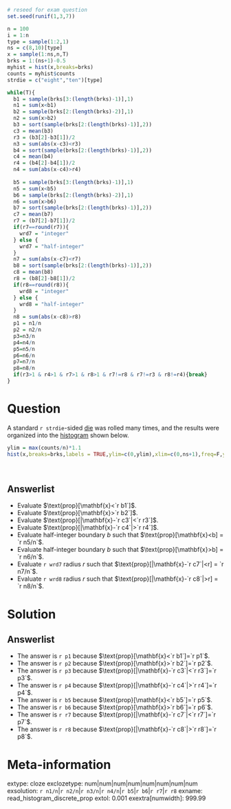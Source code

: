 ```r

# reseed for exam question
set.seed(runif(1,3,7))

n = 100
i = 1:n
type = sample(1:2,1)
ns = c(8,10)[type]
x = sample(1:ns,n,T)
brks = 1:(ns+1)-0.5
myhist = hist(x,breaks=brks)
counts = myhist$counts
strdie = c("eight","ten")[type]

while(T){
  b1 = sample(brks[3:(length(brks)-1)],1)
  n1 = sum(x<b1)
  b2 = sample(brks[2:(length(brks)-2)],1)
  n2 = sum(x>b2)
  b3 = sort(sample(brks[2:(length(brks)-1)],2))
  c3 = mean(b3)
  r3 = (b3[2]-b3[1])/2
  n3 = sum(abs(x-c3)<r3)
  b4 = sort(sample(brks[2:(length(brks)-1)],2))
  c4 = mean(b4)
  r4 = (b4[2]-b4[1])/2
  n4 = sum(abs(x-c4)>r4)
  
  b5 = sample(brks[3:(length(brks)-1)],1)
  n5 = sum(x<b5)
  b6 = sample(brks[2:(length(brks)-2)],1)
  n6 = sum(x>b6)
  b7 = sort(sample(brks[2:(length(brks)-1)],2))
  c7 = mean(b7)
  r7 = (b7[2]-b7[1])/2
  if(r7==round(r7)){
    wrd7 = "integer"
  } else {
    wrd7 = "half-integer"
  }
  n7 = sum(abs(x-c7)<r7)
  b8 = sort(sample(brks[2:(length(brks)-1)],2))
  c8 = mean(b8)
  r8 = (b8[2]-b8[1])/2
  if(r8==round(r8)){
    wrd8 = "integer"
  } else {
    wrd8 = "half-integer"
  }
  n8 = sum(abs(x-c8)>r8)
  p1 = n1/n
  p2 = n2/n
  p3=n3/n
  p4=n4/n
  p5=n5/n
  p6=n6/n
  p7=n7/n
  p8=n8/n
  if(r3>1 & r4>1 & r7>1 & r8>1 & r7!=r8 & r7!=r3 & r8!=r4){break}
}
```

Question
========

A standard `r strdie`-sided [die](https://en.wikipedia.org/wiki/Dice) was rolled many times, and the results were organized into the [histogram](https://en.wikipedia.org/wiki/Histogram){target="blank"} shown below. 

```r
ylim = max(counts/n)*1.1
hist(x,breaks=brks,labels = TRUE,ylim=c(0,ylim),xlim=c(0,ns+1),freq=F,ylab="Relative Frequency")
```
\


Answerlist
--------
* Evaluate $\text{prop}[\mathbf{x}<`r b1`]$.
* Evaluate $\text{prop}[\mathbf{x}>`r b2`]$.
* Evaluate $\text{prop}[|\mathbf{x}-`r c3`|<`r r3`]$.
* Evaluate $\text{prop}[|\mathbf{x}-`r c4`|>`r r4`]$.
* Evaluate half-integer boundary $b$ such that $\text{prop}[\mathbf{x}<b] = `r n5/n`$.
* Evaluate half-integer boundary $b$ such that $\text{prop}[\mathbf{x}>b] = `r n6/n`$.
* Evaluate `r wrd7` radius $r$ such that $\text{prop}[|\mathbf{x}-`r c7`|<r] = `r n7/n`$.
* Evaluate `r wrd8` radius $r$ such that $\text{prop}[|\mathbf{x}-`r c8`|>r] = `r n8/n`$.


Solution
========


Answerlist
--------
* The answer is `r p1` because $\text{prop}[\mathbf{x}<`r b1`]=`r p1`$.
* The answer is `r p2` because $\text{prop}[\mathbf{x}>`r b2`]=`r p2`$.
* The answer is `r p3` because $\text{prop}[|\mathbf{x}-`r c3`|<`r r3`]=`r p3`$.
* The answer is `r p4` because $\text{prop}[|\mathbf{x}-`r c4`|>`r r4`]=`r p4`$.
* The answer is `r b5` because $\text{prop}[\mathbf{x}<`r b5`]=`r p5`$.
* The answer is `r b6` because $\text{prop}[\mathbf{x}>`r b6`]=`r p6`$.
* The answer is `r r7` because $\text{prop}[|\mathbf{x}-`r c7`|<`r r7`]=`r p7`$.
* The answer is `r r8` because $\text{prop}[|\mathbf{x}-`r c8`|>`r r8`]=`r p8`$.


Meta-information
================
extype: cloze
exclozetype: num|num|num|num|num|num|num|num
exsolution: `r n1/n`|`r n2/n`|`r n3/n`|`r n4/n`|`r b5`|`r b6`|`r r7`|`r r8`
exname: read_histogram_discrete_prop
extol: 0.001
exextra[numwidth]: 999.99
